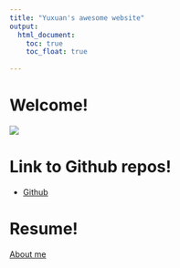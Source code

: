 ```yaml
---
title: "Yuxuan's awesome website"
output: 
  html_document:
    toc: true
    toc_float: true
   
---
```


# Welcome!

  
![](images/download.png)


# Link to Github repos!
* [Github](https://github.com/yw3608/p8105_hw1_yw3608)


# Resume!
[About me](about.html)